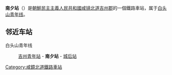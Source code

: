 {{unreferenced|time=2015-02-07T16:41:00+00:00}}
{{朝鮮半島車站資訊
|公司色 = blue
|文字色 = 
|站名 = 南夕站
|圖片 = 
|pxl = 
|圖片說明 =
|前一站 = [[吉州青年站|吉州青年]]
|前一站距離 = 10.4
|後一站距離 = 8.2
|後一站 = [[城后站|城后]]
|所屬路線 = [[白头山青年线|白头山青年线]]
|距離 = 10.4
|起點站 = [[吉州青年站|吉州青年]]
|諺文 = 남석역
|朝鮮漢字 = 南夕驛
|文觀部式 = Namseok-yeok
|馬-賴式 = Namsŏk-yŏk
|副站名 = 
|車站編號 = 
|停站路線數 = 
|所屬公司 = [[朝鮮民主主義人民共和國鐵道省|朝鮮民主主義人民共和國鐵道省]]
|所在地 =[[咸镜北道|咸镜北道]][[吉州郡|吉州郡]]
|車站構造 = 地面车站
|月台配置 = 
|啟用年月日 =
|廢站年月日 = 
|上下車人次 = 
|統計年度 = 
|轉車 = 
|備註 = 
|全寬備註 = 
}}

'''南夕站'''（{{lang-ko|남석역}}）是[[朝鮮民主主義人民共和國|朝鮮民主主義人民共和國]][[咸镜北道|咸镜北道]][[吉州郡|吉州郡]]的一個鐵路車站，属于[[白头山青年线|白头山青年线]]。

==邻近车站==
白头山青年线
:[[吉州青年站|吉州青年站]] - '''南夕站''' - [[城后站|城后站]]

{{朝鲜铁路小作品}}

{{白头山青年线}}

[[Category:咸鏡北道鐵路車站|Category:咸鏡北道鐵路車站]]